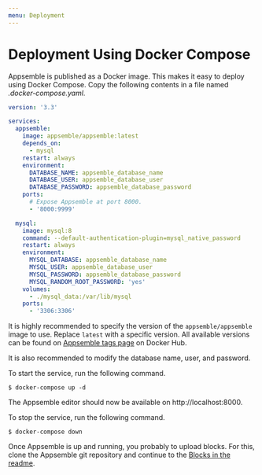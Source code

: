 ```yaml
---
menu: Deployment
---
```


# Deployment Using Docker Compose

Appsemble is published as a Docker image. This makes it easy to deploy using Docker Compose. Copy
the following contents in a file named _.docker-compose.yaml_.

```yaml
version: '3.3'

services:
  appsemble:
    image: appsemble/appsemble:latest
    depends_on:
      - mysql
    restart: always
    environment:
      DATABASE_NAME: appsemble_database_name
      DATABASE_USER: appsemble_database_user
      DATABASE_PASSWORD: appsemble_database_password
    ports:
      # Expose Appsemble at port 8000.
      - '8000:9999'

  mysql:
    image: mysql:8
    command: --default-authentication-plugin=mysql_native_password
    restart: always
    environment:
      MYSQL_DATABASE: appsemble_database_name
      MYSQL_USER: appsemble_database_user
      MYSQL_PASSWORD: appsemble_database_password
      MYSQL_RANDOM_ROOT_PASSWORD: 'yes'
    volumes:
      - ./mysql_data:/var/lib/mysql
    ports:
      - '3306:3306'
```

It is highly recommended to specify the version of the `appsemble/appsemble` image to use. Replace
`latest` with a specific version. All available versions can be found on [Appsemble tags page][] on
Docker Hub.

It is also recommended to modify the database name, user, and password.

To start the service, run the following command.

```
$ docker-compose up -d
```

The Appsemble editor should now be available on http://localhost:8000.

To stop the service, run the following command.

```
$ docker-compose down
```

Once Appsemble is up and running, you probably to upload blocks. For this, clone the Appsemble git
repository and continue to the [Blocks in the readme](/#Blocks).

[appsemble tags page]: https://hub.docker.com/r/appsemble/appsemble/tags
